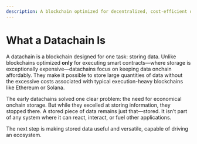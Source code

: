 ```yaml
---
description: A blockchain optimized for decentralized, cost-efficient onchain data storage, offering scalability and verifiability for Web3 applications.
---
```


# What a Datachain Is

A datachain is a blockchain designed for one task: storing data. Unlike blockchains optimized **only** for executing smart contracts—where storage is exceptionally expensive—datachains focus on keeping data onchain affordably. They make it possible to store large quantities of data without the excessive costs associated with typical execution-heavy blockchains like Ethereum or Solana.

The early datachains solved one clear problem: the need for economical onchain storage. But while they excelled at storing information, they stopped there. A stored piece of data remains just that—stored. It isn’t part of any system where it can react, interact, or fuel other applications. 

The next step is making stored data useful and versatile, capable of driving an ecosystem.
